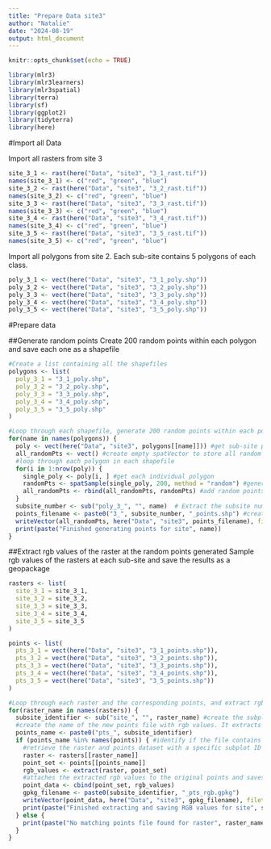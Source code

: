 ```yaml
---
title: "Prepare Data site3"
author: "Natalie"
date: "2024-08-19"
output: html_document
---
```


```r
knitr::opts_chunk$set(echo = TRUE)
```

```r
library(mlr3)
library(mlr3learners)
library(mlr3spatial)
library(terra)
library(sf)
library(ggplot2)
library(tidyterra)
library(here)
```

#Import all Data

Import all rasters from site 3
```r
site_3_1 <- rast(here("Data", "site3", "3_1_rast.tif"))
names(site_3_1) <- c("red", "green", "blue")
site_3_2 <- rast(here("Data", "site3", "3_2_rast.tif"))
names(site_3_2) <- c("red", "green", "blue")
site_3_3 <- rast(here("Data", "site3", "3_3_rast.tif"))
names(site_3_3) <- c("red", "green", "blue")
site_3_4 <- rast(here("Data", "site3", "3_4_rast.tif"))
names(site_3_4) <- c("red", "green", "blue")
site_3_5 <- rast(here("Data", "site3", "3_5_rast.tif"))
names(site_3_5) <- c("red", "green", "blue")
```

Import all polygons from site 2. Each sub-site contains 5 polygons of each class. 
```r
poly_3_1 <- vect(here("Data", "site3", "3_1_poly.shp"))
poly_3_2 <- vect(here("Data", "site3", "3_2_poly.shp"))
poly_3_3 <- vect(here("Data", "site3", "3_3_poly.shp"))
poly_3_4 <- vect(here("Data", "site3", "3_4_poly.shp"))
poly_3_5 <- vect(here("Data", "site3", "3_5_poly.shp"))
```

#Prepare data

##Generate random points
Create 200 random points within each polygon and save each one as a shapefile
```r
#Create a list containing all the shapefiles
polygons <- list(
  poly_3_1 = "3_1_poly.shp",
  poly_3_2 = "3_2_poly.shp",
  poly_3_3 = "3_3_poly.shp",
  poly_3_4 = "3_4_poly.shp",
  poly_3_5 = "3_5_poly.shp"
)
```

```r
#Loop through each shapefile, generate 200 random points within each polygon, and save the points as a shapefile. 
for(name in names(polygons)) {
  poly <- vect(here("Data", "site3", polygons[[name]])) #get sub-site polygons
  all_randomPts <- vect() #create empty spatVector to store all random points
  #loop through each polygon in each shapefile
  for(i in 1:nrow(poly)) {
    single_poly <- poly[i, ] #get each individual polygon
    randomPts <- spatSample(single_poly, 200, method = "random") #generate 200 random points in each polygon
    all_randomPts <- rbind(all_randomPts, randomPts) #add random points to the empty spatVector
  }
  subsite_number <- sub("poly_3_", "", name)  # Extract the subsite number
  points_filename <- paste0("3_", subsite_number, "_points.shp") #create filename for the new points dataset
  writeVector(all_randomPts, here("Data", "site3", points_filename), filetype = "ESRI Shapefile", overwrite=T)
  print(paste("Finished generating points for site", name))
}
```
##Extract rgb values of the raster at the random points generated
Sample rgb values of the rasters at each sub-site and save the results as a geopackage
```r
rasters <- list(
  site_3_1 = site_3_1,
  site_3_2 = site_3_2,
  site_3_3 = site_3_3,
  site_3_4 = site_3_4,
  site_3_5 = site_3_5
)
```

```r
points <- list(
  pts_3_1 = vect(here("Data", "site3", "3_1_points.shp")),
  pts_3_2 = vect(here("Data", "site3", "3_2_points.shp")),
  pts_3_3 = vect(here("Data", "site3", "3_3_points.shp")),
  pts_3_4 = vect(here("Data", "site3", "3_4_points.shp")),
  pts_3_5 = vect(here("Data", "site3", "3_5_points.shp"))
)
```

```r
#Loop through each raster and the corresponding points, and extract rgb values
for(raster_name in names(rasters)) {
  subsite_identifier <- sub("site_", "", raster_name) #create the subplot id based on site number _ plot number
  #create the name of the new points file with rgb values. It extracts the subplot id (ex. 1_1) and adds it behind "pts_" (ex. pts_1_1)
  points_name <- paste0("pts_", subsite_identifier) 
  if (points_name %in% names(points)) { #identify if the file contains the corresponding subplot name in the points list
    #retrieve the raster and points dataset with a specific subplot ID and extracts the RGB values at the points, from the raster
    raster <- rasters[[raster_name]] 
    point_set <- points[[points_name]] 
    rgb_values <- extract(raster, point_set) 
    #attaches the extracted rgb values to the original points and saves it as a geopackage file
    point_data <- cbind(point_set, rgb_values) 
    gpkg_filename <- paste0(subsite_identifier, "_pts_rgb.gpkg")
    writeVector(point_data, here("Data", "site3", gpkg_filename), filetype = "GPKG") #exports the geopackage file
    print(paste("Finished extracting and saving RGB values for site", subsite_identifier))
  } else {
    print(paste("No matching points file found for raster", raster_name))
  }
}
```


